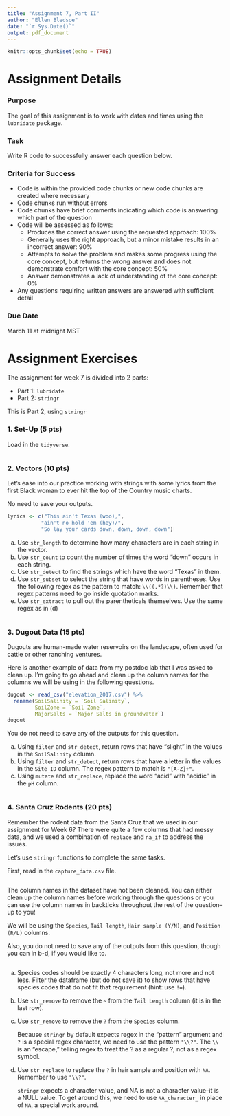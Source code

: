 ```yaml
---
title: "Assignment 7, Part II"
author: "Ellen Bledsoe"
date: "`r Sys.Date()`"
output: pdf_document
---
```


```r
knitr::opts_chunk$set(echo = TRUE)
```

# Assignment Details

### Purpose

The goal of this assignment is to work with dates and times using the `lubridate` package.

### Task

Write R code to successfully answer each question below.

### Criteria for Success

-   Code is within the provided code chunks or new code chunks are created where necessary
-   Code chunks run without errors
-   Code chunks have brief comments indicating which code is answering which part of the question
-   Code will be assessed as follows:
    -   Produces the correct answer using the requested approach: 100%
    -   Generally uses the right approach, but a minor mistake results in an incorrect answer: 90%
    -   Attempts to solve the problem and makes some progress using the core concept, but returns the wrong answer and does not demonstrate comfort with the core concept: 50%
    -   Answer demonstrates a lack of understanding of the core concept: 0%
-   Any questions requiring written answers are answered with sufficient detail

### Due Date

March 11 at midnight MST

# Assignment Exercises

The assignment for week 7 is divided into 2 parts:

-   Part 1: `lubridate`
-   Part 2: `stringr`

This is Part 2, using `stringr`

### 1. Set-Up (5 pts)

Load in the `tidyverse`.

```r

```

### 2. Vectors (10 pts)

Let's ease into our practice working with strings with some lyrics from the first Black woman to ever hit the top of the Country music charts.

No need to save your outputs.

```r
lyrics <- c("This ain't Texas (woo),", 
           "ain't no hold 'em (hey)/",
           "So lay your cards down, down, down, down")
```

a.  Use `str_length` to determine how many characters are in each string in the vector.
b.  Use `str_count` to count the number of times the word "down" occurs in each string.
c.  Use `str_detect` to find the strings which have the word "Texas" in them.
d.  Use `str_subset` to select the string that have words in parentheses. Use the following regex as the pattern to match: `\\((.*?)\\)`. Remember that regex patterns need to go inside quotation marks.
e.  Use `str_extract` to pull out the parentheticals themselves. Use the same regex as in (d)

```r

```

### 3. Dugout Data (15 pts)

Dugouts are human-made water reservoirs on the landscape, often used for cattle or other ranching ventures.

Here is another example of data from my postdoc lab that I was asked to clean up. I'm going to go ahead and clean up the column names for the columns we will be using in the following questions.

```r
dugout <- read_csv("elevation_2017.csv") %>% 
  rename(SoilSalinity = `Soil Salinity`,
         SoilZone = `Soil Zone`,
         MajorSalts = `Major Salts in groundwater`)
dugout
```

You do not need to save any of the outputs for this question.

a.  Using `filter` and `str_detect`, return rows that have "slight" in the values in the `SoilSalinity` column.
b.  Using `filter` and `str_detect`, return rows that have a letter in the values in the `Site_ID` column. The regex pattern to match is `"[A-Z]+"`.
c.  Using `mutate` and `str_replace`, replace the word "acid" with "acidic" in the `pH` column.

```r

```

### 4. Santa Cruz Rodents (20 pts)

Remember the rodent data from the Santa Cruz that we used in our assignment for Week 6? There were quite a few columns that had messy data, and we used a combination of `replace` and `na_if` to address the issues.

Let's use `stringr` functions to complete the same tasks.

First, read in the `capture_data.csv` file.

```r

```

The column names in the dataset have not been cleaned. You can either clean up the column names before working through the questions or you can use the column names in backticks throughout the rest of the question--up to you!

We will be using the `Species`, `Tail length`, `Hair sample (Y/N)`, and `Position (R/L)` columns.

Also, you do not need to save any of the outputs from this question, though you can in b-d, if you would like to.

```r

```

a.  Species codes should be exactly 4 characters long, not more and not less. Filter the dataframe (but do not save it) to show rows that have species codes that do not fit that requirement (hint: use `!=`).

b.  Use `str_remove` to remove the `~` from the `Tail Length` column (it is in the last row).

c.  Use `str_remove` to remove the `?` from the `Species` column.

    Because `stringr` by default expects regex in the "pattern" argument and `?` is a special regex character, we need to use the pattern `"\\?"`. The `\\` is an "escape," telling regex to treat the ? as a regular ?, not as a regex symbol.

d.  Use `str_replace` to replace the `?` in hair sample and position with `NA`. Remember to use `"\\?"`.

    `stringr` expects a character value, and NA is not a character value--it is a NULL value. To get around this, we need to use `NA_character_` in place of `NA`, a special work around.
